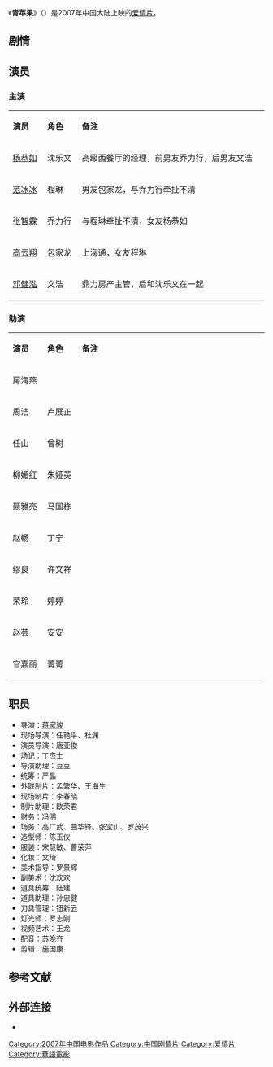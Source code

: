 {{Otheruses|subject=2007年电影《青苹果》|other=其他同名作品|青苹果}}
{{电影信息框
| 片名     = 青苹果
| 电影原名 = ''{{lang|en|Love to be Found in Nowhere}}''
| 图像     = Love To Be Found In Newhere.jpg
| 图像说明 = 
| 导演     = [[蒋家骏|蒋家骏]]
| 监制     = 
| 制片     = [[范兴超|范兴超]]、[[李茫野|李茫野]]、[[徐洪涛|徐洪涛]]
| 编剧     = [[邓紫珊|邓紫珊]]
| 原著     = 
| 主演     = [[范冰冰|范冰冰]]<br>[[张智霖|张智霖]]<br>[[杨恭如|杨恭如]]<br>[[邓健泓|邓健泓]]<br>[[高云翔|高云翔]]
| 配乐     = [[苏晚齐|苏晚齐]]
| 摄影     = [[彭学军|彭学军]]
| 剪辑     = [[施国康|施国康]]
| 制片商   = 同乐电影<br>亚盟在线
| 发行商   = 同乐机构
| 上映日期 = {{Film date|2007|||中国大陆}}
| 片长     = 100分钟
| 产地     = {{CHNML}}
| 语言     = 普通话、粤语
| 预算     = 
| 票房     = 
| 前集     = 
| 续集     = 
}}
《'''青苹果'''》（{{lang-en|''Love to be Found in Nowhere''}}）是2007年中国大陆上映的[[爱情片|爱情片]]。

== 剧情 ==
== 演员 ==
=== 主演 ===
{|class="wikitable" width="40%"
|- style="background:cornflowerblue; color:white" align=center
|style="width:5%"|'''演员'''||style="width:5%"|'''角色'''||style="width:30%"|'''备注'''
|-
| [[杨恭如|杨恭如]] || 沈乐文 || 高级西餐厅的经理，前男友乔力行，后男友文浩
|-
| [[范冰冰|范冰冰]] || 程琳 || 男友包家龙，与乔力行牵扯不清
|-
| [[张智霖|张智霖]] || 乔力行 || 与程琳牵扯不清，女友杨恭如
|-
| [[高云翔|高云翔]] || 包家龙 || 上海通，女友程琳
|-
| [[邓健泓|邓健泓]] || 文浩 || 鼎力房产主管，后和沈乐文在一起
|}
=== 助演 ===
{|class="wikitable" width="40%"
|- style="background:cornflowerblue; color:white" align=center
|style="width:5%"|'''演员'''||style="width:5%"|'''角色'''||style="width:30%"|'''备注'''
|-
| 房海燕 || {{lang|en|Dlane}} || 
|-
| 周浩 || 卢展正 || 
|-
| 任山 || 曾树 || 
|-
| 柳媚红 || 朱娅英 || 
|-
| 聂雅亮 || 马国栋 || 
|-
| 赵畅 || 丁宁 || 
|-
| 缪良 || 许文祥 || 
|-
| 荣玲 || 婷婷 || 
|-
| 赵芸 || 安安 || 
|-
| 官嘉丽 || 菁菁 || 
|}

== 职员 ==
*导演：[[蒋家骏|蒋家骏]] 
*现场导演：任艳平、杜渊
*演员导演：唐亚俊
*场记：丁杰士
*导演助理：豆豆
*统筹：严晶
*外联制片：孟繁华、王海生
*现场制片：李春晓
*制片助理：欧荣君
*财务：冯明
*场务：高广武、曲华锋、张宝山、罗茂兴
*造型师：陈玉仪
*服装：宋慧敏、曹荣萍
*化妆：文琦
*美术指导：罗景辉
*副美术：沈欢欢
*道具统筹：陆建
*道具助理：孙忠健
*刀具管理：钮新云
*灯光师：罗志刚
*视频艺术：王龙
*配音：苏晚齐
*剪辑：施国康

==参考文献==
<div class="references-small">
<references></references>
</div>

==外部连接==
*{{douban|2147611}}

{{DEFAULTSORT:Qing青苹果}}
[[Category:2007年中国电影作品|Category:2007年中国电影作品]]
[[Category:中国剧情片|Category:中国剧情片]]
[[Category:爱情片|Category:爱情片]]
[[Category:華語電影|Category:華語電影]]